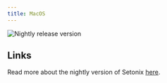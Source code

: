 ```yaml
---
title: MacOS
---
```


![Nightly release version](https://img.shields.io/badge/dynamic/yaml?color=f7d28c&label=Nightly&query=%24.version&url=https%3A%2F%2Fraw.githubusercontent.com%2FLinwoodDev%2FSetonix%2Fnightly%2Fapp%2Fpubspec.yaml&style=for-the-badge)


## Links

<Tabs>
<TabItem label="Nightly">
  <CardGrid>
    <DownloadButton href="https://github.com/LinwoodDev/Setonix/releases/download/nightly/linwood-setonix-macos.dmg" title="DMG"/>
    <DownloadButton href="https://github.com/LinwoodDev/Setonix/releases/download/nightly/linwood-setonix-macos.zip" title="Portable"/>
    <DownloadButton href="https://github.com/LinwoodDev/Setonix/releases/download/nightly/linwood-setonix-server-macos.zip" title="Server"/>
  </CardGrid>
</TabItem>
</Tabs>

Read more about the nightly version of Setonix [here](/community/nightly).
